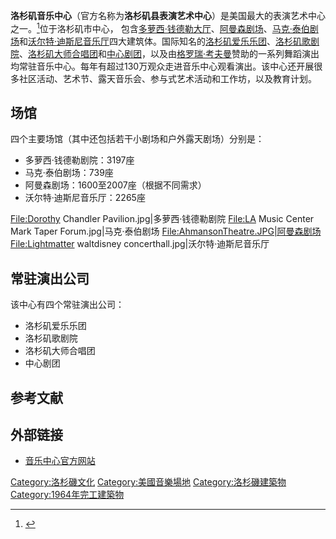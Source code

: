 {{Infobox
| above       = <span style="color: #FFFFFF">洛杉矶音乐中心
| abovestyle  = background-color: #4682b4
| subheader   = 
| image1      = [[File:Walt_Disney_Concert_Hall,_LA,_CA,_jjron_22.03.2012.jpg|250px]]
| caption1    = [[沃尔特·迪斯尼音乐厅|沃尔特·迪斯尼音乐厅]]及右侧的[[多萝西·钱德勒大厅|多萝西·钱德勒大厅]]
| headerstyle = background-color: #4682b4
| header1     = <span style="color: #FFFFFF">信息
| label2      = 地址:
| data2       = 美国加州洛杉矶North Grand Avenue135号
| label3      = 观众:
| data3       = 每年130万
| label4      = 建立时间:
| data4       = 1964年
| label5      = 常驻演出公司:
| data5       = {{Unbulleted list
 | [[洛杉矶爱乐乐团|洛杉矶爱乐乐团]]
 | [[洛杉矶歌剧院|洛杉矶歌剧院]]
 | [[洛杉矶大师合唱团|洛杉矶大师合唱团]]
 | [[中心剧团|中心剧团]]
 }}
| label6      = 场馆
| data6       = {{Unbulleted list
 | [[多萝西·钱德勒大厅|多萝西·钱德勒大厅]]
 | [[马克·泰伯剧场|马克·泰伯剧场]]
 | [[阿曼森剧场|阿曼森剧场]]
 | [[沃尔特·迪斯尼音乐厅|沃尔特·迪斯尼音乐厅]]
 }}
| label7      = 表演:
| data7       = {{Flatlist|
* 交响乐
* 歌剧
* 戏剧
* 音乐剧
* 合唱
* 讲座
* 舞蹈
* 合家欢
* 参与式表演
}}
| label8      = 又名:
| data8       = 洛杉矶县表演艺术中心
| label9     = 官方网站:
| data9      = [http://www.musiccenter.org musiccenter.org]
}}

'''洛杉矶音乐中心'''（官方名称为'''洛杉矶县表演艺术中心'''）是美国最大的表演艺术中心之一。<ref>{{Cite web |url=http://www.musiccenter.org/about/About-The-Music-Center/ |title=音乐中心简介 |access-date=2016-10-24 |archive-date=2017-03-31 |archive-url=https://web.archive.org/web/20170331162631/https://www.musiccenter.org/about/About-The-Music-Center/ |dead-url=no }}</ref>位于洛杉矶市中心， 包含[[多萝西·钱德勒大厅|多萝西·钱德勒大厅]]、[[阿曼森剧场|阿曼森剧场]]、[[马克·泰伯剧场|马克·泰伯剧场]]和[[沃尔特·迪斯尼音乐厅|沃尔特·迪斯尼音乐厅]]四大建筑体。国际知名的[[洛杉矶爱乐乐团|洛杉矶爱乐乐团]]、[[洛杉矶歌剧院|洛杉矶歌剧院]]、[[洛杉矶大师合唱团|洛杉矶大师合唱团]]和[[中心剧团|中心剧团]]，以及由[[格罗瑞·考夫曼|格罗瑞·考夫曼]]赞助的一系列舞蹈演出均常驻音乐中心。每年有超过130万观众走进音乐中心观看演出。该中心还开展很多社区活动、艺术节、露天音乐会、参与式艺术活动和工作坊，以及教育计划。

== 场馆 ==
四个主要场馆（其中还包括若干小剧场和户外露天剧场）分别是：
* 多萝西·钱德勒剧院：3197座
* 马克·泰伯剧场：739座
* 阿曼森剧场：1600至2007座（根据不同需求）
* 沃尔特·迪斯尼音乐厅：2265座
<gallery>
File:Dorothy Chandler Pavilion.jpg|多萝西·钱德勒剧院
File:LA Music Center Mark Taper Forum.jpg|马克·泰伯剧场
File:AhmansonTheatre.JPG|阿曼森剧场
File:Lightmatter waltdisney concerthall.jpg|沃尔特·迪斯尼音乐厅
</gallery>

== 常驻演出公司 ==
该中心有四个常驻演出公司：
* 洛杉矶爱乐乐团
* 洛杉矶歌剧院
* 洛杉矶大师合唱团
* 中心剧团

== 参考文献 ==
{{Reflist}}

== 外部链接 ==
* [http://www.musiccenter.org/ 音乐中心官方网站] {{Wayback|url=http://www.musiccenter.org/ |date=20200417043453 }}
[[Category:洛杉磯文化|Category:洛杉磯文化]]
[[Category:美國音樂場地|Category:美國音樂場地]]
[[Category:洛杉磯建築物|Category:洛杉磯建築物]]
[[Category:1964年完工建築物|Category:1964年完工建築物]]